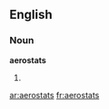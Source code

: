 ==English==

===Noun===
'''aerostats'''

# {{plural of|[[aerostat]]}}

[[ar:aerostats]]
[[fr:aerostats]]